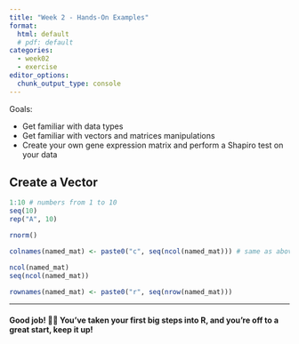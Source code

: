 ```yaml
---
title: "Week 2 - Hands-On Examples"
format: 
  html: default
  # pdf: default
categories: 
  - week02
  - exercise
editor_options: 
  chunk_output_type: console
---
```



Goals:

- Get familiar with data types
- Get familiar with vectors and matrices manipulations
- Create your own gene expression matrix and perform a Shapiro test on your data


## Create a Vector

```r
1:10 # numbers from 1 to 10
seq(10)
rep("A", 10)
```



```r
rnorm()
```

```r
colnames(named_mat) <- paste0("c", seq(ncol(named_mat))) # same as above line

ncol(named_mat)
seq(ncol(named_mat))

rownames(named_mat) <- paste0("r", seq(nrow(named_mat)))
```




---

#### Good job! 👏👏 You've taken your first big steps into R, and you're off to a great start, keep it up! 


